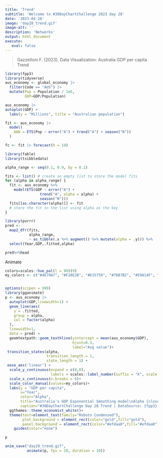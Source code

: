 ```yaml
---
title: 'Trend'
subtitle: 'Welcome to #30DayChartChallenge 2023 day 28'
date: '2023-04-28'
image: 'day28_trend.gif'
image-alt: ''
description: 'Networks'
output: html_document
execute: 
   eval: false
---
```



> Gazzelloni F. (2023), Data Visualization: Australia GDP per capita Trend

```r
library(fpp3)
library(tidyverse)
aus_economy <- global_economy |>
  filter(Code == "AUS") |>
  mutate(Pop = Population / 1e6,
         GDP=GDP/Population)
```

```r
aus_economy |>
autoplot(GDP) +
  labs(y = "Millions", title = "Australian population")
```

```r
fit <- aus_economy |>
  model(
    AAN = ETS(Pop ~ error("A") + trend("A") + season("N"))
  )

```

```r
fc <- fit |> forecast(h = 10)
```

```r
library(fable)
library(tsibbledata)

alpha_range <- seq(0.1, 0.9, by = 0.1)

fits <- list() # create an empty list to store the model fits
for (alpha in alpha_range) {
  fit <- aus_economy %>%
    model(ETS(GDP ~ error("A") +
                trend("A", alpha = alpha) +
                season("N")))
  fits[[as.character(alpha)]] <- fit
  # store the fit in the list using alpha as the key
}
```

```r
library(purrr)
pred <-
  map2_dfr(fits, 
           alpha_range, 
           ~ as_tibble(.x %>% augment() %>% mutate(alpha = .y))) %>%
  select(Year,GDP,.fitted,alpha)

pred%>%head
```

Animate

```r
colors=scales::hue_pal(l = 90)(9)
my_colors <- c("#4E79A7", "#F28E2B", "#E15759", "#76B7B2", "#59A14F", "#EDC948", "#B07AA1", "#FF9DA7", "#9C755F")


options(scipen = 999)
library(gganimate)
p <- aus_economy |>
  autoplot(GDP,linewidth=1) +
  geom_line(aes(
    y = .fitted,
    group = alpha,
    col = factor(alpha)
  ),
  linewidth=1,
  data = pred) +  
  geomtextpath::geom_texthline(yintercept = mean(aus_economy$GDP),
                               hjust=0.3,
                               label="Avg value")+
 transition_states(alpha,
                   transition_length = 2,
                   state_length = 1) +
 ease_aes('linear') +
  scale_y_continuous(expand = c(0,0),
                     labels = scales::label_number(suffix = "K", scale = 1e-3))+
  scale_x_continuous(n.breaks = 6)+
  scale_color_manual(values=my_colors)+
  labs(y = "GDP per capita",
       x="Year",
       color="Alpha",
       title="Australia's GDP Exponential Smoothing model\nAlpha {closest_state}",
       caption="#30DayChartChallenge Day 28 Trend | DataSource: {fpp3} global_economy\nDataViz: Federica Gazzelloni")+
  ggthemes::theme_economist_white()+
  theme(text=element_text(family="Roboto Condensed"),
        plot.background = element_rect(color="gold",fill="gold"),
        panel.background = element_rect(color="#efdaa0",fill="#efdaa0"))+
    guides(color="none")

```

```r
p
```

```r
anim_save("day28_trend.gif", 
          animate(p, fps = 10, duration = 10))
```
